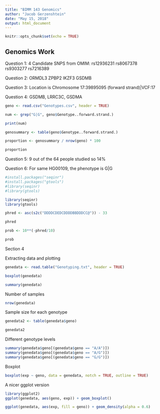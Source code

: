 ```yaml
---
title: "BIMM 143 Genomics"
author: "Jacob Gerzenshtein"
date: "May 15, 2018"
output: html_document
---
```


```r
knitr::opts_chunk$set(echo = TRUE)
```

## Genomics Work

Question 1: 4 Candidate SNPS from OMIM: 
  rs12936231 
  rs8067378 
  rs9303277
  rs7216389

Question 2: 
  ORMDL3
  ZPBP2
  IKZF3
  GSDMB 
  
Question 3: Location is Chromosome 17:39895095 (forward strand)|VCF:17

Question 4: GSDMB, LRRC3C, GSDMA

```r
geno <- read.csv("Genotypes.csv", header = TRUE)

num <- grep("G|G", geno$Genotype..forward.strand.)

print(num)

genosummary <- table(geno$Genotype..forward.strand.)

proportion <- genosummary / nrow(geno) * 100

proportion

```


Question 5: 9 out of the 64 people studied so 14%

Question 6: For same HG00109, the phenotype is G|G


```r
#install.packages("seqinr")
#install.packages("gtools")
#library(seqinr)
#library(gtools)
```

```r
library(seqinr)
library(gtools)

phred <- asc(s2c("DDDDCDEDCDDDDBBDDDCC@")) - 33

phred

prob <- 10**(-phred/10)

prob
```


Section 4

Extracting data and plotting
```r
genedata <- read.table("Genotyping.txt", header = TRUE)

boxplot(genedata)

summary(genedata)
```


Number of samples
```r
nrow(genedata)
```


Sample size for each genotype 
```r
genedata2 <- table(genedata$geno)

genedata2
```

Different genotype levels

```r
summary(genedata$geno[(genedata$geno == "A/A")])
summary(genedata$geno[(genedata$geno == "A/G")])
summary(genedata$geno[(genedata$geno == "G/G")])
```


Boxplot

```r
boxplot(exp ~ geno, data = genedata, notch = TRUE, outline = TRUE)
```

A nicer ggplot version

```r
library(ggplot2)
ggplot(genedata, aes(geno, exp)) + geom_boxplot()
```

```r
ggplot(genedata, aes(exp, fill = geno)) + geom_density(alpha = 0.6)
```

